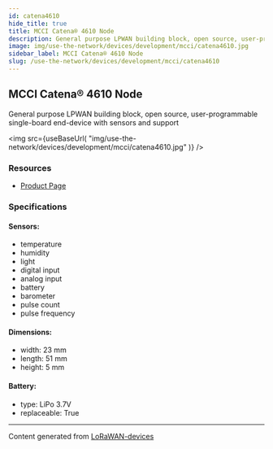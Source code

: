 ```yaml
---
id: catena4610
hide_title: true
title: MCCI Catena® 4610 Node
description: General purpose LPWAN building block, open source, user-programmable single-board end-device with sensors and support
image: img/use-the-network/devices/development/mcci/catena4610.jpg
sidebar_label: MCCI Catena® 4610 Node
slug: /use-the-network/devices/development/mcci/catena4610
---
```



## MCCI Catena® 4610 Node

General purpose LPWAN building block, open source, user-programmable single-board end-device with sensors and support

<img
src={useBaseUrl(
"img/use-the-network/devices/development/mcci/catena4610.jpg"
)}
/>

### Resources

- [Product Page](https://mcci.io/catena4610)

### Specifications

#### Sensors:
- temperature
- humidity
- light
- digital input
- analog input
- battery
- barometer
- pulse count
- pulse frequency
#### Dimensions:
- width: 23 mm
- length: 51 mm
- height: 5 mm
#### Battery: 
- type: LiPo 3.7V
- replaceable: True



---
Content generated from [LoRaWAN-devices](https://github.com/TheThingsNetwork/lorawan-devices)